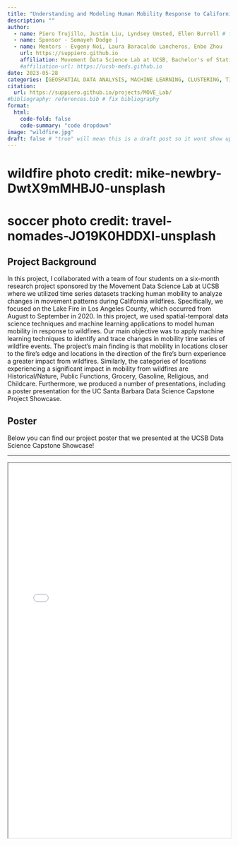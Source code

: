 ```yaml
---
title: "Understanding and Modeling Human Mobility Response to California Wildfires"
description: ""
author:
  - name: Piero Trujillo, Justin Liu, Lyndsey Umsted, Ellen Burrell # fix sponsors + mentors
  - name: Sponsor - Somayeh Dodge |
  - name: Mentors - Evgeny Noi, Laura Baracaldo Lancheros, Enbo Zhou
    url: https://suppiero.github.io 
    affiliation: Movement Data Science Lab at UCSB, Bachelor's of Statistics and Data Science (UCSB) 
    #affiliation-url: https://ucsb-meds.github.io
date: 2023-05-28
categories: [GEOSPATIAL DATA ANALYSIS, MACHINE LEARNING, CLUSTERING, TIME SERIES, ANOMALY DETECTION, R, PYTHON, RSHINY, WILDFIRE]
citation:
  url: https://suppiero.github.io/projects/MOVE_Lab/
#bibliography: references.bib # fix bibliography
format:
  html:
    code-fold: false
    code-summary: "code dropdown"
image: "wildfire.jpg"
draft: false # "true" will mean this is a draft post so it wont show up on my site
---
```


# wildfire photo credit: mike-newbry-DwtX9mMHBJ0-unsplash
# soccer photo credit: travel-nomades-JO19K0HDDXI-unsplash 

## Project Background

In this project, I collaborated with a team of four students on a six-month research project sponsored by the Movement Data Science Lab at UCSB where we utilized time series datasets tracking human mobility to analyze changes in movement patterns during California wildfires. Specifically, we focused on the Lake Fire in Los Angeles County, which occurred from August to September in 2020. In this project, we used spatial-temporal data science techniques and machine learning applications to model human mobility in response to wildfires. Our main objective was to apply machine learning techniques to identify and trace changes in mobility time series of wildfire events. The project's main finding is that mobility in locations closer to the fire's edge and locations in the direction of the fire's burn experience a greater impact from wildfires. Similarly, the categories of locations experiencing a significant impact in mobility from wildfires are Historical/Nature, Public Functions, Grocery, Gasoline, Religious, and Childcare. Furthermore, we produced a number of presentations, including a poster presentation for the UC Santa Barbara Data Science Capstone Project Showcase.

## Poster

Below you can find our project poster that we presented at the UCSB Data Science Capstone Showcase!

------------------------------------------------------------------------

<iframe src="move-poster.pdf" width="100%" height="850px"></iframe>


